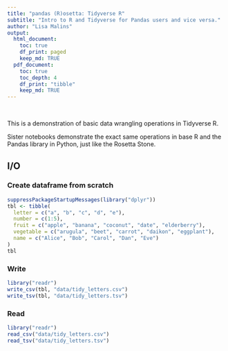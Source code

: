 ```yaml
---
title: "pandas (R)osetta: Tidyverse R"
subtitle: "Intro to R and Tidyverse for Pandas users and vice versa."
author: "Lisa Malins"
output:
  html_document:
    toc: true
    df_print: paged
    keep_md: TRUE
  pdf_document:
    toc: true
    toc_depth: 4
    df_print: "tibble"
    keep_md: TRUE
---
```


&nbsp;

This is a demonstration of basic data wrangling operations in Tidyverse R.

Sister notebooks demonstrate the exact same operations in base R and the Pandas library in Python, just like the Rosetta Stone.

## I/O
### Create dataframe from scratch
```r
suppressPackageStartupMessages(library("dplyr"))
tbl <- tibble(
  letter = c("a", "b", "c", "d", "e"),
  number = c(1:5),
  fruit = c("apple", "banana", "coconut", "date", "elderberry"),
  vegetable = c("arugula", "beet", "carrot", "daikon", "eggplant"),
  name = c("Alice", "Bob", "Carol", "Dan", "Eve")
)
tbl
```

### Write
```r
library("readr")
write_csv(tbl, "data/tidy_letters.csv")
write_tsv(tbl, "data/tidy_letters.tsv")
```

### Read
```r
library("readr")
read_csv("data/tidy_letters.csv")
read_tsv("data/tidy_letters.tsv")
```
